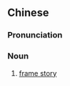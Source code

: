 ==Chinese==
{{zh-forms|type=22}}

===Pronunciation===
{{zh-pron
|m=框jià gùshì
|cat=n
}}

===Noun===
{{zh-noun}}

# [[frame story]]